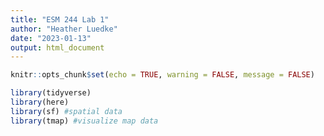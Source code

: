 ```yaml
---
title: "ESM 244 Lab 1"
author: "Heather Luedke"
date: "2023-01-13"
output: html_document
---
```


```r
knitr::opts_chunk$set(echo = TRUE, warning = FALSE, message = FALSE)

library(tidyverse)
library(here) 
library(sf) #spatial data
library(tmap) #visualize map data 
```


